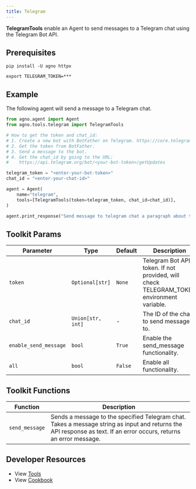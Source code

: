 ```yaml
---
title: Telegram
---
```


**TelegramTools** enable an Agent to send messages to a Telegram chat using the Telegram Bot API.

## Prerequisites



```shell
pip install -U agno httpx
```

```shell
export TELEGRAM_TOKEN=***
```

## Example

The following agent will send a message to a Telegram chat.

```python cookbook/tools/telegram_tools.py
from agno.agent import Agent
from agno.tools.telegram import TelegramTools

# How to get the token and chat_id:
# 1. Create a new bot with BotFather on Telegram. https://core.telegram.org/bots/features#creating-a-new-bot
# 2. Get the token from BotFather.
# 3. Send a message to the bot.
# 4. Get the chat_id by going to the URL:
#    https://api.telegram.org/bot/<your-bot-token>/getUpdates

telegram_token = "<enter-your-bot-token>"
chat_id = "<enter-your-chat-id>"

agent = Agent(
    name="telegram",
    tools=[TelegramTools(token=telegram_token, chat_id=chat_id)],
)

agent.print_response("Send message to telegram chat a paragraph about the moon")
```

## Toolkit Params

| Parameter | Type | Default | Description |
|-----------|------|---------|-------------|
| `token` | `Optional[str]` | `None` | Telegram Bot API token. If not provided, will check TELEGRAM_TOKEN environment variable. |
| `chat_id` | `Union[str, int]` | - | The ID of the chat to send messages to. |
| `enable_send_message` | `bool` | `True` | Enable the send_message functionality. |
| `all` | `bool` | `False` | Enable all functionality. |

## Toolkit Functions

| Function | Description |
|----------|-------------|
| `send_message` | Sends a message to the specified Telegram chat. Takes a message string as input and returns the API response as text. If an error occurs, returns an error message. |

## Developer Resources

- View [Tools](https://github.com/agno-agi/agno/blob/main/libs/agno/agno/tools/telegram.py)
- View [Cookbook](https://github.com/agno-agi/agno/tree/main/cookbook/tools/telegram_tools.py)
